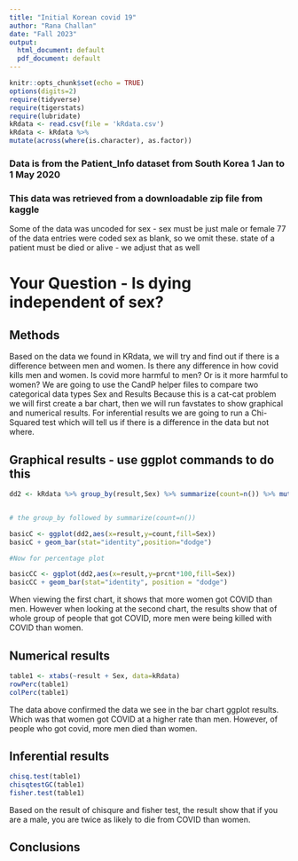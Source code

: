 ```yaml
---
title: "Initial Korean covid 19"
author: "Rana Challan"
date: "Fall 2023"
output:
  html_document: default
  pdf_document: default
---
```


```r
knitr::opts_chunk$set(echo = TRUE)
options(digits=2)
require(tidyverse)
require(tigerstats)
require(lubridate)
kRdata <- read.csv(file = 'kRdata.csv')
kRdata <- kRdata %>%
mutate(across(where(is.character), as.factor))

```
### Data is from the Patient_Info dataset from South Korea 1 Jan to 1 May 2020
### This data was retrieved from a downloadable zip file from kaggle

Some of the data was uncoded for sex - sex must be just male or female
77 of the data entries were coded sex  as blank, so we omit these.
state of a patient must be died or alive - we adjust that as well   
  
# Your Question - Is dying independent of sex?

## Methods
 
Based on the data we found in KRdata, we will try and find out if there is a difference between men and women. Is there any difference in how covid kills men and women. Is covid more harmful to men? Or is it more harmful to women?
We are going to use the CandP helper files to compare two categorical data types Sex and Results Because this is a cat-cat problem we will first create a bar chart, then we will run favstates to show graphical and numerical results.
For inferential results we are going to run a Chi-Squared test which will tell us if there is a difference in the data but not where.  
 
## Graphical results - use ggplot commands to do this  

```r
dd2 <- kRdata %>% group_by(result,Sex) %>% summarize(count=n()) %>% mutate(prcnt=count/sum(count))


# the group_by followed by summarize(count=n())

basicC <- ggplot(dd2,aes(x=result,y=count,fill=Sex))
basicC + geom_bar(stat="identity",position="dodge")

#Now for percentage plot

basicCC <- ggplot(dd2,aes(x=result,y=prcnt*100,fill=Sex)) 
basicCC + geom_bar(stat="identity", position = "dodge")
```

When viewing the first chart, it shows that more women got COVID than men.
However when looking at the second chart, the results show that of whole group of people that got COVID, more men were being killed with COVID than women.  
  

  
## Numerical results

```r
table1 <- xtabs(~result + Sex, data=kRdata)
rowPerc(table1)
colPerc(table1)
``` 

The data above confirmed the data we see in the bar chart ggplot results. Which was that women got COVID at a higher rate than men. However, of people who got covid, more men died than women.  

## Inferential results 


```r
chisq.test(table1)
chisqtestGC(table1)
fisher.test(table1)
```

Based on the result of chisqure and fisher test, the result show that if you are a male, you are twice as likely to die from COVID than women.  


## Conclusions


